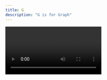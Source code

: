 ```yaml
---
title: G
description: "G is for Graph"
---
```


<Video id="jlgc8wWcevI" />

Netlify Graph that is. It enables you to integrate with third-party APIs and services with a nice GraphQL interface. No more writing and configuring API specific code. Just connect the API you want to use from the list of services, select an example query or create your own, and then run the query all right in the interface. To work with it locally, you can use the Netlify CLI to generate the handler functions from the queries in the Graph Explorer.